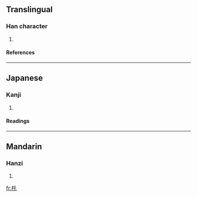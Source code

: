 ==Translingual==
===Han character===
{{Han char|rn=75|rad=木|as=03|sn=7|four=|canj=木竹心 (DHP)}}
# {{defn|Han|sort=木03}}
====References====
{{Han ref|kx=0511.200|dkj=14467|dj=0897.030|hdz=21160.080|uh=6754|ud=26452}}

----
==Japanese==
===Kanji===
{{ja-kanji|grade=|rs=木03}}
# {{defn|Japanese}} 
====Readings====
{{ja-readings|on=[[たく]] (taku), [[ちゃく]] (chaku)|kun=[[うつぎ]] (utsugi), [[さけこし]] (sakekoshi)}}

----
==Mandarin==
===Hanzi===
{{cmn-hanzi|pin=[[duò]] ([[duo4]]), [[tuō]] ([[tuo1]])|wg=to<sup>4</sup>, t'o<sup>1</sup>}}
# {{defn|Mandarin}}

[[fr:杔]]